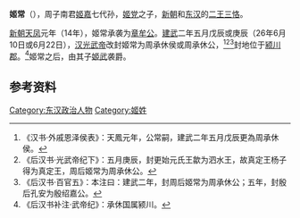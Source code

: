 '''姬常'''（{{bd|？| |？| ||catIdx}}），周子南君[[姬嘉|姬嘉]]七代孙，[[姬党|姬党]]之子，[[新朝|新朝]]和[[东汉|东汉]]的[[二王三恪|二王三恪]]。

[[新朝|新朝]][[天凤|天凤]]元年（14年），姬常承袭为[[章牟公|章牟公]]。[[建武_(东汉)|建武]]二年五月戊辰或庚辰（26年6月10日或6月22日），[[汉光武帝|汉光武帝]]改封姬常为周承休侯或周承休公，<ref>《汉书·外戚恩泽侯表》：天鳳元年，公常嗣，建武二年五月戊辰更為周承休侯。</ref><ref>《后汉书·光武帝纪下》：五月庚辰，封更始元氏王歙为泗水王，故真定王杨子得为真定王，周后姬常为周承休公。</ref><ref>《后汉书·百官五》：本注曰：建武二年，封周后姬常为周承休公；五年，封殷后孔安为殷绍嘉公。</ref>封地位于[[颍川郡|颍川郡]]。<ref>《后汉书补注·武帝纪》：承休国属颍川。</ref>姬常之后，由其子[[姬武|姬武]]袭爵。

==参考资料==
{{reflist}}

[[Category:东汉政治人物|Category:东汉政治人物]]
[[Category:姬姓|Category:姬姓]]